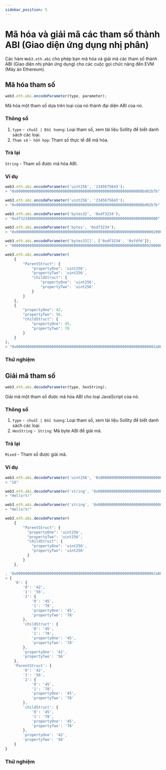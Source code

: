 ```yaml
---
sidebar_position: 5
---
```





# Mã hóa và giải mã các tham số thành ABI (Giao diện ứng dụng nhị phân)
Các hàm `Web3.eth.abi` cho phép bạn mã hóa và giải mã các tham số thành ABI (Giao diện nhị phân ứng dụng) cho các cuộc gọi chức năng đến EVM (Máy ảo Ethereum).
## Mã hóa tham số

```javascript
web3.eth.abi.encodeParameter(type, parameter);
```
Mã hóa một tham số dựa trên loại của nó thành đại diện ABI của nó.
### Thông số
1. `type` -` chuỗi | Đối tượng`: Loại tham số, xem tài liệu Sollity để biết danh sách các loại.
2. `Tham số` -` hỗn hợp`: Tham số thực tế để mã hóa.
### Trả lại
`String` - Tham số được mã hóa ABI.

### Ví dụ
```javascript
web3.eth.abi.encodeParameter('uint256', '2345675643');
> "0x000000000000000000000000000000000000000000000000000000008bd02b7b"

web3.eth.abi.encodeParameter('uint256', '2345675643');
> "0x000000000000000000000000000000000000000000000000000000008bd02b7b"

web3.eth.abi.encodeParameter('bytes32', '0xdf3234');
> "0xdf32340000000000000000000000000000000000000000000000000000000000"

web3.eth.abi.encodeParameter('bytes', '0xdf3234');
> "0x00000000000000000000000000000000000000000000000000000000000000200000000000000000000000000000000000000000000000000000000000000003df32340000000000000000000000000000000000000000000000000000000000"

web3.eth.abi.encodeParameter('bytes32[]', ['0xdf3234', '0xfdfd']);
> "00000000000000000000000000000000000000000000000000000000000000200000000000000000000000000000000000000000000000000000000000000002df32340000000000000000000000000000000000000000000000000000000000fdfd000000000000000000000000000000000000000000000000000000000000"

web3.eth.abi.encodeParameter(
    {
        "ParentStruct": {
            "propertyOne": 'uint256',
            "propertyTwo": 'uint256',
            "childStruct": {
                "propertyOne": 'uint256',
                "propertyTwo": 'uint256'
            }
        }
    },
    {
        "propertyOne": 42,
        "propertyTwo": 56,
        "childStruct": {
            "propertyOne": 45,
            "propertyTwo": 78
        }
    }
);
> "0x000000000000000000000000000000000000000000000000000000000000002a0000000000000000000000000000000000000000000000000000000000000038000000000000000000000000000000000000000000000000000000000000002d000000000000000000000000000000000000000000000000000000000000004e"
```
### Thử nghiệm
<EncodeParameter/>


## Giải mã tham số
```javascript
web3.eth.abi.decodeParameter(type, hexString);
```
Giải mã một tham số được mã hóa ABI cho loại JavaScript của nó.
### Thông số
1. `type` -` chuỗi | Đối tượng`: Loại tham số, xem tài liệu Sollity để biết danh sách các loại.
2. `HexString` -` String`: Mã byte ABI để giải mã.
### Trả lại
`Mixed` - Tham số được giải mã.

### Ví dụ
```javascript
web3.eth.abi.decodeParameter('uint256', '0x0000000000000000000000000000000000000000000000000000000000000010');
> "16"

web3.eth.abi.decodeParameter('string', '0x0000000000000000000000000000000000000000000000000000000000000020000000000000000000000000000000000000000000000000000000000000000848656c6c6f212521000000000000000000000000000000000000000000000000');
> "Hello!%!"

web3.eth.abi.decodeParameter('string', '0x0000000000000000000000000000000000000000000000000000000000000020000000000000000000000000000000000000000000000000000000000000000848656c6c6f212521000000000000000000000000000000000000000000000000');
> "Hello!%!"

web3.eth.abi.decodeParameter(
    {
        "ParentStruct": {
          "propertyOne": 'uint256',
          "propertyTwo": 'uint256',
          "childStruct": {
            "propertyOne": 'uint256',
            "propertyTwo": 'uint256'
          }
        }
    },

, '0x000000000000000000000000000000000000000000000000000000000000002a0000000000000000000000000000000000000000000000000000000000000038000000000000000000000000000000000000000000000000000000000000002d000000000000000000000000000000000000000000000000000000000000004e');
> {
    '0': {
        '0': '42',
        '1': '56',
        '2': {
            '0': '45',
            '1': '78',
            'propertyOne': '45',
            'propertyTwo': '78'
        },
        'childStruct': {
            '0': '45',
            '1': '78',
            'propertyOne': '45',
            'propertyTwo': '78'
        },
        'propertyOne': '42',
        'propertyTwo': '56'
    },
    'ParentStruct': {
        '0': '42',
        '1': '56',
        '2': {
            '0': '45',
            '1': '78',
            'propertyOne': '45',
            'propertyTwo': '78'
        },
        'childStruct': {
            '0': '45',
            '1': '78',
            'propertyOne': '45',
            'propertyTwo': '78'
        },
        'propertyOne': '42',
        'propertyTwo': '56'
    }
}
```
### Thử nghiệm
<DecodeParameter/>
